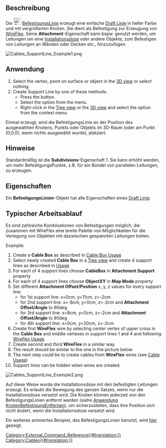 <languages/>

{{Docnav
|[[Cables_SupportPoint/de|Befestigungspunkt]]
| 
|[[Cables_Workbench/de|Cables]]
|IconL=Cables_SupportPoint.svg
|IconR=
|IconC=Cables_workbench_icon.svg
}}

{{GuiCommand/de
|Name=Cables SupportLine
|Name/de=Cables BefestigungsLinie
|MenuLocation=Cables Support → Befestigungslinie erstellen
|Workbenches=[[Cables_Workbench/de|Cables]]
|Shortcut=
|Version=1.0
|SeeAlso=[[Cables_Cable/de|Cables Leitung]], [[Cables_CableBox/de|Cables Installationsdose]], [[Cables_SupportPoint/de|Cables Befestigungspunkt]]
}}

<span id="Description"></span>
==Beschreibung==

Die [[Image:Cables_SupportLine.svg|24px]] [[Cables_SupportLine/de|BefestigungsLinie]] erzeugt eine einfache [[Draft_Line/de|Draft Linie]] in heller Farbe und mit vergrößerten Knoten. Sie dient als Befestigung zur Erzeugung von [[Cables_WireFlex/de|WireFlex]]. Seine '''Attachment'''-Eigenschaft kann bspw. genutzt werden, um Leitungen um eine [[Cables_CableBox/de|Installationsdose]] oder andere Objekte, zum Befestigen von Leitungen an Wänden oder Decken etc., hinzuzufügen.

[[Image:Cables_SupportLine_Example1.png]]
{{Caption|BefestigungsLinie}}

<span id="Usage"></span>
==Anwendung==

<div lang="en" dir="ltr" class="mw-content-ltr">
# Select the vertex, point on surface or object in the [[3D_view|3D view]] or select nothing.
# Create Support Line by one of these methods:
#* Press the {{Button|[[Image:Cables_SupportLine.svg|16px]] [[Cables_SupportLine|Support Line]]}} button.
#* Select the {{MenuCommand|Cable Support → [[Image:Cables_SupportLine.svg|16px]] Support Line}} option from the menu.
#* Right-click in the [[Tree_view|Tree view]] or the [[3D_view|3D view]] and select the {{MenuCommand|Cable Support → [[Image:Cables_SupportLine.svg|16px]] Support Line}} option from the context menu.
</div>

Einmal erzeugt, wird die BefestigungsLinie an der Position des ausgewählten Knotens, Punkts oder Objekts im 3D-Raum (oder am Punkt (0,0,0), wenn nichts ausgewählt wurde), platziert.

<span id="Notes"></span>
==Hinweise==

Standardmäßig ist die '''Subdivisions'''-Eigenschaft 1. Sie kann erhöht werden, um mehr BefestigungsPunkte, z.B. für ein Bündel von parallelen Leitungen, zu erzeugen.

<span id="Properties"></span>
==Eigenschaften==

Ein '''BefestigungsLinien'''-Objekt hat alle Eigenschaften eines [[Draft_Line/de#Properties|Draft Linie]].

<span id="Typical_workflow"></span>
==Typischer Arbeitsablauf==

Es sind zahlreiche Kombinationen von Befestigungen möglich, die zusammen mit WireFlex eine breite Palette von Möglichkeiten für die Verlegung von Objekten mit dazwischen gespannten Leitungen bieten.

<div lang="en" dir="ltr" class="mw-content-ltr">
Example:
# Create a '''Cable Box''' as described in [[Cables_CableBox#Usage|Cable Box Usage]]
# Select newly created '''Cable Box''' in a [[Tree_view|Tree view]] and create 4 support lines as described in [[#Usage|Usage]]
# For each of 4 support lines choose '''CableBox''' in '''Attachment Support''' property
# For each of 4 support lines choose '''ObjectXY''' in '''Map Mode''' property
# Set different '''Attachment Offset/Position''' x, y, z values for every support line:
#* for 1st support line: x=0cm, y=11cm, z=-2cm
#* for 2nd support line: x=-8cm, y=0cm, z=-2cm and '''Attachment Offset/Angle''' to 90deg
#* for 3rd support line: x=8cm, y=0cm, z=-2cm and '''Attachment Offset/Angle''' to 90deg
#* for 4th support line: x=0cm, y=20cm, z=-2cm
# Create first '''WireFlex''' wire by selecting center vertex of upper cross in the '''Cable Box''' and middle vertexes in support lines 1 and 4 and following [[Cables_WireFlex#Usage|Wireflex Usage]].
# Create second and third '''WireFlex''' in a similar way.
# The result should be similar to the one in the picture below
# The next step could be to create cables from '''WireFlex''' wires (see [[Cables_Cable#Usage|Cable Usage]])
# Support lines can be hidden when wires are created.
</div>

[[Image:Cables_SupportLine_Example2.png]]
{{Caption|Beispiel für die Nutzung der BefestigungsLinie:<br/>BefestigungsLinien werden an der Installationsdose befestigt und dienen als Basis für Leiter.}}

Auf diese Weise wurde die Installationsdose mit den befestigten Leitungen erzeugt. Es erlaubt die Bewegung des ganzen Satzes, wenn nur die Installationsdose versetzt wird. Die Knoten können jederzeit von den BefestigungsLinien entfernt werden (siehe [[Cables_RemoveVertexAttachment/de#Usage|Anwendung KnotenBefestigungEntfernen]]), um sicherzustellen, dass ihre Position sich nicht ändert, wenn die Installationsdose versetzt wird.

Ein weiteres animiertes Beispiel, das BefestigungsLinien benutzt, wird  [[Cables_Example1_Simple_workflow|hier]] gezeigt.


{{Docnav
|[[Cables_SupportPoint/de|Befestigungspunkt]]
| 
|[[Cables_Workbench/de|Arbeitsbereich Cables]]
|IconL=Cables_SupportPoint.svg
|IconR=
|IconC=Cables_workbench_icon.svg
}}

[[Category:External_Command_Reference{{#translation:}}]]
[[Category:Cables{{#translation:}}]]